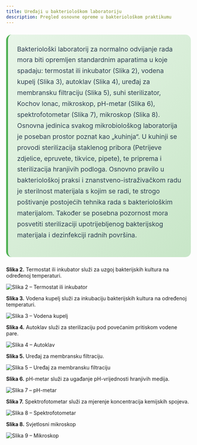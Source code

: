 ```yaml
---
title: Uređaji u bakteriološkom laboratoriju
description: Pregled osnovne opreme u bakteriološkom praktikumu
---
```


<div style="background: linear-gradient(135deg, #e8f5e8 0%, #c8e6c8 100%); border-radius: 15px; padding: 25px; margin: 25px 0; border-left: 5px solid #4caf50;">
  <p style="font-size: 1.1rem; line-height: 1.7; margin: 0 0 20px 0; color: #2c3e50;">
   Bakteriološki laboratorij za normalno odvijanje rada mora biti opremljen standardnim aparatima u koje spadaju: termostat ili inkubator (Slika 2), vodena kupelj (Slika 3), autoklav (Slika 4), uređaj za membransku filtraciju (Slika 5), suhi sterilizator, Kochov lonac, mikroskop, pH-metar (Slika 6), spektrofotometar (Slika 7), mikroskop (Slika 8). Osnovna jedinica svakog mikrobiološkog laboratorija je poseban prostor poznat kao „kuhinja“. U kuhinji se provodi sterilizacija staklenog pribora (Petrijeve zdjelice, epruvete, tikvice, pipete), te priprema i sterilizacija hranjivih podloga. Osnovno pravilo u bakteriološkoj praksi i znanstveno-istraživačkom radu je sterilnost materijala s kojim se radi, te strogo poštivanje postojećih tehnika rada s bakteriološkim materijalom. Također se posebna pozornost mora posvetiti sterilizaciji upotrijebljenog bakterijskog materijala i dezinfekciji  radnih površina.  
  </p>
</div>


**Slika 2.** Termostat ili inkubator služi za uzgoj bakterijskih kultura na određenoj temperaturi.

![Slika 2 – Termostat ili inkubator](/Images/slika2.jpg)

**Slika 3.** Vodena kupelj služi za inkubaciju bakterijskih kultura na određenoj temperaturi.

![Slika 3 – Vodena kupelj](/Images/slika3.jpg)

**Slika 4.** Autoklav služi za sterilizaciju pod povećanim pritiskom vodene pare.

![Slika 4 – Autoklav](/Images/slika4.jpg)

**Slika 5.** Uređaj za membransku filtraciju.

![Slika 5 – Uređaj za membransku filtraciju](/Images/slika5.jpg)

**Slika 6.** pH-metar služi za ugađanje pH-vrijednosti hranjivih medija.

![Slika 7 – pH-metar](/Images/slika7.jpg)

**Slika 7.** Spektrofotometar služi za mjerenje koncentracija kemijskih spojeva.

![Slika 8 – Spektrofotometar](/Images/slika8.jpg)

**Slika 8.** Svjetlosni mikroskop

![Slika 9 – Mikroskop](/Images/slika9.jpg)
